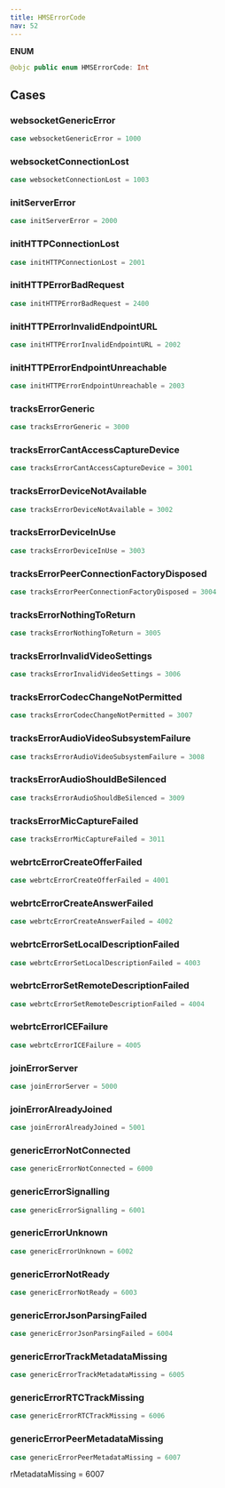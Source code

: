 ```yaml
---
title: HMSErrorCode
nav: 52
---
```


**ENUM**

```swift
@objc public enum HMSErrorCode: Int
```

## Cases

### websocketGenericError

```swift
case websocketGenericError = 1000
```

### websocketConnectionLost

```swift
case websocketConnectionLost = 1003
```

### initServerError

```swift
case initServerError = 2000
```

### initHTTPConnectionLost

```swift
case initHTTPConnectionLost = 2001
```

### initHTTPErrorBadRequest

```swift
case initHTTPErrorBadRequest = 2400
```

### initHTTPErrorInvalidEndpointURL

```swift
case initHTTPErrorInvalidEndpointURL = 2002
```

### initHTTPErrorEndpointUnreachable

```swift
case initHTTPErrorEndpointUnreachable = 2003
```

### tracksErrorGeneric

```swift
case tracksErrorGeneric = 3000
```

### tracksErrorCantAccessCaptureDevice

```swift
case tracksErrorCantAccessCaptureDevice = 3001
```

### tracksErrorDeviceNotAvailable

```swift
case tracksErrorDeviceNotAvailable = 3002
```

### tracksErrorDeviceInUse

```swift
case tracksErrorDeviceInUse = 3003
```

### tracksErrorPeerConnectionFactoryDisposed

```swift
case tracksErrorPeerConnectionFactoryDisposed = 3004
```

### tracksErrorNothingToReturn

```swift
case tracksErrorNothingToReturn = 3005
```

### tracksErrorInvalidVideoSettings

```swift
case tracksErrorInvalidVideoSettings = 3006
```

### tracksErrorCodecChangeNotPermitted

```swift
case tracksErrorCodecChangeNotPermitted = 3007
```

### tracksErrorAudioVideoSubsystemFailure

```swift
case tracksErrorAudioVideoSubsystemFailure = 3008
```

### tracksErrorAudioShouldBeSilenced

```swift
case tracksErrorAudioShouldBeSilenced = 3009
```

### tracksErrorMicCaptureFailed

```swift
case tracksErrorMicCaptureFailed = 3011
```

### webrtcErrorCreateOfferFailed

```swift
case webrtcErrorCreateOfferFailed = 4001
```

### webrtcErrorCreateAnswerFailed

```swift
case webrtcErrorCreateAnswerFailed = 4002
```

### webrtcErrorSetLocalDescriptionFailed

```swift
case webrtcErrorSetLocalDescriptionFailed = 4003
```

### webrtcErrorSetRemoteDescriptionFailed

```swift
case webrtcErrorSetRemoteDescriptionFailed = 4004
```

### webrtcErrorICEFailure

```swift
case webrtcErrorICEFailure = 4005
```

### joinErrorServer

```swift
case joinErrorServer = 5000
```

### joinErrorAlreadyJoined

```swift
case joinErrorAlreadyJoined = 5001
```

### genericErrorNotConnected

```swift
case genericErrorNotConnected = 6000
```

### genericErrorSignalling

```swift
case genericErrorSignalling = 6001
```

### genericErrorUnknown

```swift
case genericErrorUnknown = 6002
```

### genericErrorNotReady

```swift
case genericErrorNotReady = 6003
```

### genericErrorJsonParsingFailed

```swift
case genericErrorJsonParsingFailed = 6004
```

### genericErrorTrackMetadataMissing

```swift
case genericErrorTrackMetadataMissing = 6005
```

### genericErrorRTCTrackMissing

```swift
case genericErrorRTCTrackMissing = 6006
```

### genericErrorPeerMetadataMissing

```swift
case genericErrorPeerMetadataMissing = 6007
```

rMetadataMissing = 6007

```

```
